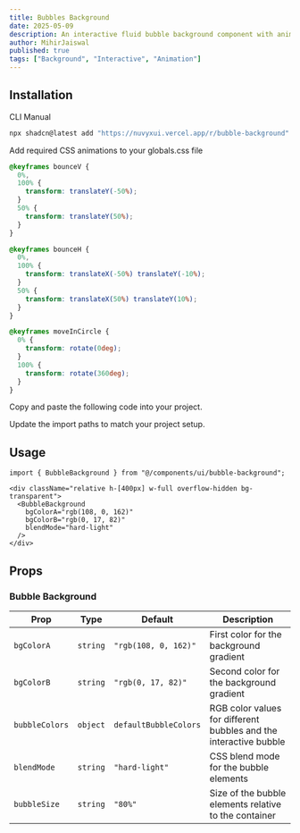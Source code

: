 ```yaml
---
title: Bubbles Background
date: 2025-05-09
description: An interactive fluid bubble background component with animated colorful blobs that respond to user interaction.
author: MihirJaiswal
published: true
tags: ["Background", "Interactive", "Animation"]
---
```


<ComponentPreview name="bubble-background-demo" />

## Installation

<Tabs defaultValue="cli">

<TabsList>
  <TabsTrigger value="cli">CLI</TabsTrigger>
  <TabsTrigger value="manual">Manual</TabsTrigger>
</TabsList>
<TabsContent value="cli">

```bash
npx shadcn@latest add "https://nuvyxui.vercel.app/r/bubble-background"
```

</TabsContent>

<TabsContent value="manual">

<Steps>

<Step>Add required CSS animations to your globals.css file</Step>

```css
@keyframes bounceV {
  0%,
  100% {
    transform: translateY(-50%);
  }
  50% {
    transform: translateY(50%);
  }
}

@keyframes bounceH {
  0%,
  100% {
    transform: translateX(-50%) translateY(-10%);
  }
  50% {
    transform: translateX(50%) translateY(10%);
  }
}

@keyframes moveInCircle {
  0% {
    transform: rotate(0deg);
  }
  100% {
    transform: rotate(360deg);
  }
}
```

<Step>Copy and paste the following code into your project.</Step>

<ComponentSource name="bubble-background" />

<Step>Update the import paths to match your project setup.</Step>

</Steps>

</TabsContent>

</Tabs>

## Usage

```tsx
import { BubbleBackground } from "@/components/ui/bubble-background";
```

```tsx
<div className="relative h-[400px] w-full overflow-hidden bg-transparent">
  <BubbleBackground
    bgColorA="rgb(108, 0, 162)"
    bgColorB="rgb(0, 17, 82)"
    blendMode="hard-light"
  />
</div>
```

## Props

### Bubble Background

| Prop           | Type     | Default               | Description                                                       |
| -------------- | -------- | --------------------- | ----------------------------------------------------------------- |
| `bgColorA`     | `string` | `"rgb(108, 0, 162)"`  | First color for the background gradient                           |
| `bgColorB`     | `string` | `"rgb(0, 17, 82)"`    | Second color for the background gradient                          |
| `bubbleColors` | `object` | `defaultBubbleColors` | RGB color values for different bubbles and the interactive bubble |
| `blendMode`    | `string` | `"hard-light"`        | CSS blend mode for the bubble elements                            |
| `bubbleSize`   | `string` | `"80%"`               | Size of the bubble elements relative to the container             |
